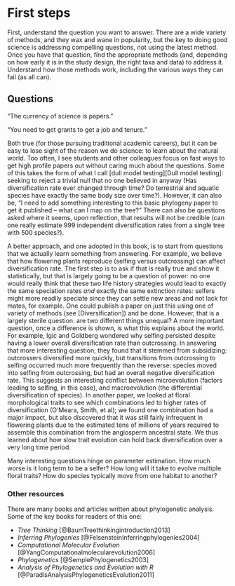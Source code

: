 # First steps

First, understand the question you want to answer. There are a wide variety of methods, and they wax and wane in popularity, but the key to doing good science is addressing compelling questions, not using the latest method. Once you have that question, find the appropriate methods (and, depending on how early it is in the study design, the right taxa and data) to address it. Understand how those methods work, including the various ways they can fail (as all can).

## Questions

"The currency of science is papers."

"You need to get grants to get a job and tenure."

Both true (for those pursuing traditional academic careers), but it can be easy to lose sight of the reason we do science: to learn about the natural world. Too often, I see students and other colleagues focus on fast ways to get high profile papers out without caring much about the questions. Some of this takes the form of what I call [dull model testing][Dull model testing]: seeking to reject a trivial null that no one believed in anyway (Has diversification rate ever changed through time? Do terrestrial and aquatic species have exactly the same body size over time?). However, it can also be, "I need to add something interesting to this basic phylogeny paper to get it published -- what can I map on the tree?" There can also be questions asked where it seems, upon reflection, that results will not be credible (can one really estimate 999 independent diversification rates from a single tree with 500 species?).

A better approach, and one adopted in this book, is to start from questions that we actually learn something from answering. For example, we believe that how flowering plants reproduce (selfing versus outcrossing) can affect diversification rate. The first step is to ask if that is really true and show it statistically, but that is largely going to be a question of power: no one would really think that these two life history strategies would lead to exactly the same speciation rates *and* exactly the same extinction rates: selfers might more readily speciate since they can settle new areas and not lack for mates, for example. One could publish a paper on just this using one of variety of methods (see [Diversification]) and be done. However, that is a largely sterile question: are two different things unequal? A more important question, once a difference is shown, is what this explains about the world. For example, Igic and Goldberg wondered why selfing persisted despite having a lower overall diversification rate than outcrossing. In answering that more interesting question, they found that it stemmed from subsidizing: outcrossers diversified more quickly, but transitions from outcrossing to selfing occurred much more frequently than the reverse: species moved into selfing from outcrossing, but had an overall negative diversification rate. This suggests an interesting conflict between microevolution (factors leading to selfing, in this case), and macroevolution (the differential diversification of species). In another paper, we looked at floral morphological traits to see which combinations led to higher rates of diversification (O'Meara, Smith, et al); we found one combination had a major impact, but also discovered that it was still fairly infrequent in flowering plants due to the estimated tens of millions of years required to assemble this combination from the angiosperm ancestral state. We thus learned about how slow trait evolution can hold back diversification over a very long time period. 

Many interesting questions hinge on parameter estimation. How much worse is it long term to be a selfer? How long will it take to evolve multiple floral traits? How do species typically move from one habitat to another?

### Other resources

There are many books and articles written about phylogenetic analysis. Some of the key books for readers of this one:

* *Tree Thinking* [@BaumTreethinkingintroduction2013]
* *Inferring Phylogenies*  [@FelsensteinInferringphylogenies2004]
* *Computational Molecular Evolution* [@YangComputationalmolecularevolution2006]
* *Phylogenetics* [@SemplePhylogenetics2003]
* *Analysis of Phylogenetics and Evolution with R* [@ParadisAnalysisPhylogeneticsEvolution2011]


